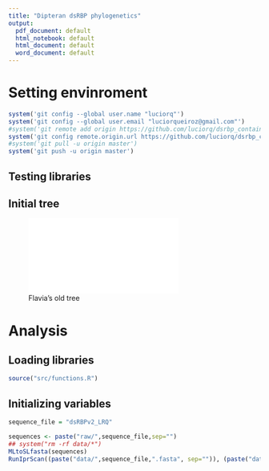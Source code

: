 ```yaml
---
title: "Dipteran dsRBP phylogenetics"
output:
  pdf_document: default
  html_notebook: default
  html_document: default
  word_document: default
---
```

# Setting envinroment
```r
system('git config --global user.name "luciorq"')
system('git config --global user.email "luciorqueiroz@gmail.com"')
#system('git remote add origin https://github.com/luciorq/dsrbp_container_image.git')
system('git config remote.origin.url https://github.com/luciorq/dsrbp_container_image.git')
#system('git pull -u origin master')
system('git push -u origin master')
```
## Testing libraries

## Initial tree
![Flavia's old tree](images/dsRBP_dipterans_v15.PDF)

# Analysis
## Loading libraries
```r
source("src/functions.R")
```
## Initializing variables
```r
sequence_file = "dsRBPv2_LRQ"
```

```r
sequences <- paste("raw/",sequence_file,sep="")
## system("rm -rf data/*")
MLtoSLfasta(sequences)
RunIprScan((paste("data/",sequence_file,".fasta", sep="")), (paste("data/iprscan_results/",sequence_file, sep = "")))
```